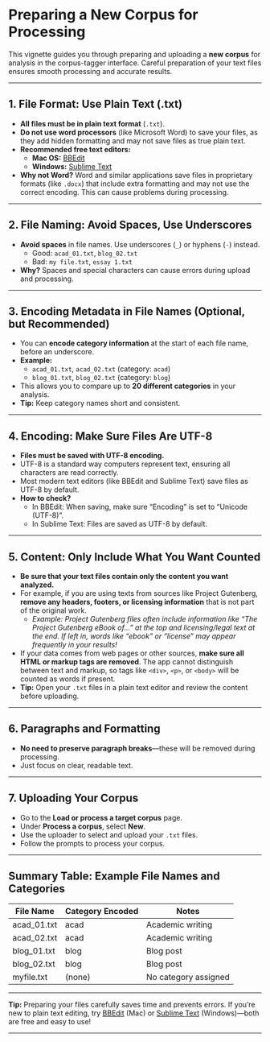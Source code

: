 # Preparing a New Corpus for Processing  {.unnumbered}

This vignette guides you through preparing and uploading a **new corpus** for analysis in the corpus-tagger interface. Careful preparation of your text files ensures smooth processing and accurate results.

---

## 1. File Format: Use Plain Text (.txt)

- **All files must be in plain text format** (`.txt`).
- **Do not use word processors** (like Microsoft Word) to save your files, as they add hidden formatting and may not save files as true plain text.
- **Recommended free text editors:**
  - **Mac OS:** [BBEdit](https://www.barebones.com/products/bbedit/download.html)
  - **Windows:** [Sublime Text](https://www.sublimetext.com/)
- **Why not Word?** Word and similar applications save files in proprietary formats (like `.docx`) that include extra formatting and may not use the correct encoding. This can cause problems during processing.

---

## 2. File Naming: Avoid Spaces, Use Underscores

- **Avoid spaces** in file names. Use underscores (`_`) or hyphens (`-`) instead.
  - Good: `acad_01.txt`, `blog_02.txt`
  - Bad: `my file.txt`, `essay 1.txt`
- **Why?** Spaces and special characters can cause errors during upload and processing.

---

## 3. Encoding Metadata in File Names (Optional, but Recommended)

- You can **encode category information** at the start of each file name, before an underscore.
- **Example:**
  - `acad_01.txt`, `acad_02.txt` (category: `acad`)
  - `blog_01.txt`, `blog_02.txt` (category: `blog`)
- This allows you to compare up to **20 different categories** in your analysis.
- **Tip:** Keep category names short and consistent.

---

## 4. Encoding: Make Sure Files Are UTF-8

- **Files must be saved with UTF-8 encoding.**
- UTF-8 is a standard way computers represent text, ensuring all characters are read correctly.
- Most modern text editors (like BBEdit and Sublime Text) save files as UTF-8 by default.
- **How to check?**
  - In BBEdit: When saving, make sure "Encoding" is set to "Unicode (UTF-8)".
  - In Sublime Text: Files are saved as UTF-8 by default.

---

## 5. Content: Only Include What You Want Counted

- **Be sure that your text files contain only the content you want analyzed.**
- For example, if you are using texts from sources like Project Gutenberg, **remove any headers, footers, or licensing information** that is not part of the original work.  
  - *Example: Project Gutenberg files often include information like "The Project Gutenberg eBook of..." at the top and licensing/legal text at the end. If left in, words like "ebook" or "license" may appear frequently in your results!*
- If your data comes from web pages or other sources, **make sure all HTML or markup tags are removed**. The app cannot distinguish between text and markup, so tags like `<div>`, `<p>`, or `<body>` will be counted as words if present.
- **Tip:** Open your `.txt` files in a plain text editor and review the content before uploading.

---

## 6. Paragraphs and Formatting

- **No need to preserve paragraph breaks**—these will be removed during processing.
- Just focus on clear, readable text.

---

## 7. Uploading Your Corpus

- Go to the **Load or process a target corpus** page.
- Under **Process a corpus**, select **New**.
- Use the uploader to select and upload your `.txt` files.
- Follow the prompts to process your corpus.

---

## Summary Table: Example File Names and Categories

| File Name      | Category Encoded | Notes                         |
|----------------|------------------|-------------------------------|
| acad_01.txt    | acad             | Academic writing              |
| acad_02.txt    | acad             | Academic writing              |
| blog_01.txt    | blog             | Blog post                     |
| blog_02.txt    | blog             | Blog post                     |
| myfile.txt     | (none)           | No category assigned          |

---

**Tip:** Preparing your files carefully saves time and prevents errors. If you’re new to plain text editing, try [BBEdit](https://www.barebones.com/products/bbedit/download.html) (Mac) or [Sublime Text](https://www.sublimetext.com/) (Windows)—both are free and easy to use!

---